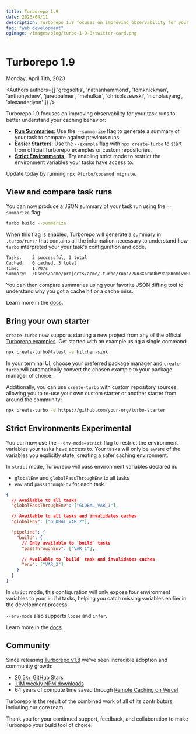 ```yaml
---
title: Turborepo 1.9
date: 2023/04/11
description: Turborepo 1.9 focuses on improving observability for your task runs to better understand your caching behavior.
tag: "web development"
ogImage: /images/blog/turbo-1-9-0/twitter-card.png
---
```


# Turborepo 1.9


<Date>
  Monday, April 11th, 2023
</Date>

<Authors authors={[
  'gregsoltis',
  'nathanhammond',
  'tomknickman',
  'anthonyshew',
  'jaredpalmer',
  'mehulkar',
  'chrisolszewski',
  'nicholasyang',
  'alexanderlyon'
]} />

Turborepo 1.9 focuses on improving observability for your task runs to better understand your caching behavior:

- [**Run Summaries**](#view-and-compare-task-runs): Use the `--summarize` flag to generate a summary of your task to compare against previous runs.
- [**Easier Starters**](#bring-your-own-starter): Use the `--example` flag with `npx create-turbo` to start from official Turborepo examples or custom repositories.
- [**Strict Environments** <ExperimentalBadge isLink={false} />](#strict-environments): Try enabling strict mode to restrict the environment variables your tasks have access to.

Update today by running `npx @turbo/codemod migrate`.

## View and compare task runs

You can now produce a JSON summary of your task run using the `--summarize` flag:

```bash
turbo build --summarize
```

When this flag is enabled, Turborepo will generate a summary in `.turbo/runs/` that contains all the information necessary to understand how `turbo` interpreted your your task's configuration and code.

```bash
Tasks:    3 successful, 3 total
Cached:   0 cached, 3 total
Time:     1.707s
Summary:  /Users/acme/projects/acme/.turbo/runs/2Nn3X6nWDhP9ag8BnmivWRxHpHC.json
```

You can then compare summaries using your favorite JSON diffing tool to understand why you got a cache hit or a cache miss.

Learn more in the [docs](/repo/docs/reference/command-line-reference#--summarize).

## Bring your own starter

`create-turbo` now supports starting a new project from any of the official [Turborepo examples](https://github.com/vercel/turbo/tree/main/examples). Get started with an example using a single command:

```bash
npx create-turbo@latest -e kitchen-sink
```

In your terminal UI, choose your preferred package manager and `create-turbo` will automatically convert the chosen example to your package manager of choice.

Additionally, you can use `create-turbo` with custom repository sources, allowing you to re-use your own custom starter or another starter from around the community:

```bash
npx create-turbo -e https://github.com/your-org/turbo-starter
```

## Strict Environments <ExperimentalBadge>Experimental</ExperimentalBadge>

You can now use the `--env-mode=strict` flag to restrict the environment variables your tasks have access to. Your tasks will only be aware of the variables you explicitly state, creating a safer caching environment.

In `strict` mode, Turborepo will pass environment variables declared in:

- `globalEnv` and `globalPassThroughEnv` to all tasks
- `env` and `passThroughEnv` for each task

```json
{
  // Available to all tasks
  "globalPassThroughEnv": ["GLOBAL_VAR_1"],

  // Available to all tasks and invalidates caches
  "globalEnv": ["GLOBAL_VAR_2"],

  "pipeline": {
    "build": {
      // Only available to `build` tasks
      "passThroughEnv": ["VAR_1"],

      // Available to `build` task and invalidates caches
      "env": ["VAR_2"]
    }
  }
}
```

In `strict` mode, this configuration will only expose four environment variables to your `build` tasks, helping you catch missing variables earlier in the development process.

`--env-mode` also supports `loose` and `infer`.

Learn more in the [docs](/repo/docs/reference/command-line-reference#--env-mode).

## Community

Since releasing [Turborepo v1.8](/blog/turbo-1-8-0) we've seen incredible adoption and community growth:

- [20.5k+ GitHub Stars](https://github.com/vercel/turbo)
- [1.1M weekly NPM downloads](https://www.npmjs.com/package/turbo)
- 64 years of compute time saved through [Remote Caching on Vercel](https://vercel.com/docs/concepts/monorepos/remote-caching)

Turborepo is the result of the combined work of all of its contributors, including our core team.

Thank you for your continued support, feedback, and collaboration to make Turborepo your build tool of choice.
